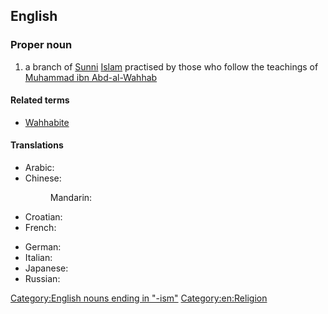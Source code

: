{{wikipedia}}
==English==

===Proper noun===
{{en-proper noun|-}}

#{{Islam}} a branch of [[Sunni]] [[Islam]] practised by those who follow the teachings of [[w:Muhammad ibn Abd-al-Wahhab|Muhammad ibn Abd-al-Wahhab]]

====Related terms====
*[[Wahhabite]]

====Translations====
{{trans-top|branch of Sunni Islam}}
* Arabic: {{t|ar|وهابية|f|tr=wahaabíyya|sc=Arab}}
* Chinese:
*: Mandarin: {{t|zh|瓦哈比派|tr=Wǎhābǐ pài|sc=Hani}}
* Croatian: {{t-|hr|vahabizam|m}}
* French: {{t|fr|wahhabisme|m}}
{{trans-mid}}
* German: {{t+|de|Wahhabismus|m}}
* Italian: {{t-|it|wahhabismo|m}}
* Japanese: {{t|ja|ワッハーブ派|tr=Wahhābu-ha|sc=Jpan}}
* Russian: {{t|ru|ваххабизм|m|tr=vaxxabízm|sc=Cyrl}}
{{trans-bottom}}

[[Category:English nouns ending in "-ism"]]
[[Category:en:Religion]]